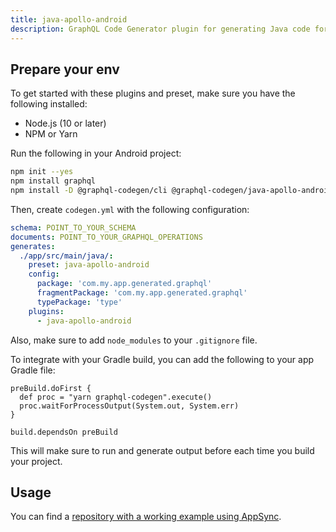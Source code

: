 ```yaml
---
title: java-apollo-android
description: GraphQL Code Generator plugin for generating Java code for Apollo Android.
---
```



<PluginHeader />

## Prepare your env

To get started with these plugins and preset, make sure you have the following installed:

- Node.js (10 or later)
- NPM or Yarn

Run the following in your Android project:

```sh npm2yarn
npm init --yes
npm install graphql
npm install -D @graphql-codegen/cli @graphql-codegen/java-apollo-android
```

Then, create `codegen.yml` with the following configuration:

```yaml
schema: POINT_TO_YOUR_SCHEMA
documents: POINT_TO_YOUR_GRAPHQL_OPERATIONS
generates:
  ./app/src/main/java/:
    preset: java-apollo-android
    config:
      package: 'com.my.app.generated.graphql'
      fragmentPackage: 'com.my.app.generated.graphql'
      typePackage: 'type'
    plugins:
      - java-apollo-android
```

<Callout>Also, make sure to add `node_modules` to your `.gitignore` file.</Callout>

To integrate with your Gradle build, you can add the following to your app Gradle file:

```
preBuild.doFirst {
  def proc = "yarn graphql-codegen".execute()
  proc.waitForProcessOutput(System.out, System.err)
}

build.dependsOn preBuild
```

This will make sure to run and generate output before each time you build your project.

## Usage

You can find a [repository with a working example using AppSync](https://github.com/dotansimha/graphql-codegen-appsync-android-example).

<PluginApiDocs />
